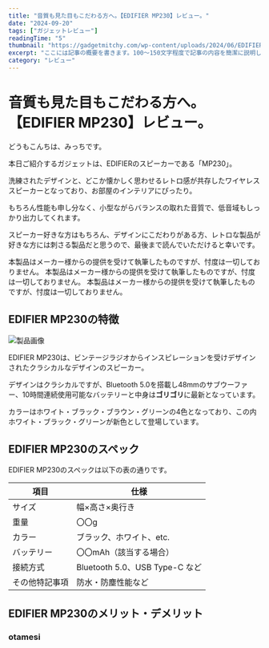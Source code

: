 ```yaml
---
title: "音質も見た目もこだわる方へ。【EDIFIER MP230】レビュー。"
date: "2024-09-20"
tags: ["ガジェットレビュー"]
readingTime: "5"
thumbnail: "https://gadgetmitchy.com/wp-content/uploads/2024/06/EDIFIER-MP230.png"
excerpt: "ここには記事の概要を書きます。100〜150文字程度で記事の内容を簡潔に説明します。"
category: "レビュー"
---
```


# 音質も見た目もこだわる方へ。【EDIFIER MP230】レビュー。

どうもこんちは、みっちです。

本日ご紹介するガジェットは、EDIFIERのスピーカーである「MP230」。

洗練されたデザインと、どこか懐かしく思わせるレトロ感が共存したワイヤレススピーカーとなっており、お部屋のインテリアにぴったり。

もちろん性能も申し分なく、小型ながらバランスの取れた音質で、低音域もしっかり出力してくれます。

スピーカー好きな方はもちろん、デザインにこだわりがある方、レトロな製品が好きな方には刺さる製品だと思うので、最後まで読んでいただけると幸いです。

<AffiliateLink
  title="Edifier MP230 スピーカー Bluetooth スピーカー 木製 ワイヤレス 小型 16時間音楽再生 TFカード Type-C 充電式 ベースプレーヤー AUX 対応 プレゼントとして"
  imageUrl="https://m.media-amazon.com/images/I/419xiWtbTOL._SL500_.jpg"
  price="¥9,900"
  description="【製品の簡単な説明】"
  rating={4.5}
  amazonUrl="https://www.amazon.co.jp/dp/B09MTKMKS2?tag=gadgetmitchy-22&linkCode=ogi&th=1&psc=1"
  rakutenUrl="Edifier MP230 スピーカー Bluetooth スピーカー 木製 ワイヤレス 小型 16時間音楽再生 TFカード Type-C 充電式 ベースプレーヤー AUX 対応 プレゼントとして"
/>

<Note type="info">
  本製品はメーカー様からの提供を受けて執筆したものですが、忖度は一切しておりません。
</Note>

<Note type="warn">
  本製品はメーカー様からの提供を受けて執筆したものですが、忖度は一切しておりません。
</Note>

<Note type="alert">
  本製品はメーカー様からの提供を受けて執筆したものですが、忖度は一切しておりません。
</Note>

## EDIFIER MP230の特徴

<Image
  src="https://gadgetmitchy.com/wp-content/uploads/2024/06/DSF5373-1536x1536.jpg"
  alt="製品画像"
  width={800}
  height={800}
/>

EDIFIER MP230は、ビンテージラジオからインスピレーションを受けデザインされたクラシカルなデザインのスピーカー。

デザインはクラシカルですが、Bluetooth 5.0を搭載し48mmのサブウーファー、10時間連続使用可能なバッテリーと中身は**ゴリゴリ**に最新となっています。

カラーはホワイト・ブラック・ブラウン・グリーンの4色となっており、この内ホワイト・ブラック・グリーンが新色として登場しています。

## EDIFIER MP230のスペック

EDIFIER MP230のスペックは以下の表の通りです。

| 項目           | 仕様                           |
| -------------- | ------------------------------ |
| サイズ         | 幅×高さ×奥行き                 |
| 重量           | 〇〇g                          |
| カラー         | ブラック、ホワイト、etc.       |
| バッテリー     | 〇〇mAh（該当する場合）        |
| 接続方式       | Bluetooth 5.0、USB Type-C など |
| その他特記事項 | 防水・防塵性能など             |

## EDIFIER MP230のメリット・デメリット

### otamesi

<Tweet id="1796539191062597876" />

<YouTube id="atJbRXERvH8" />
